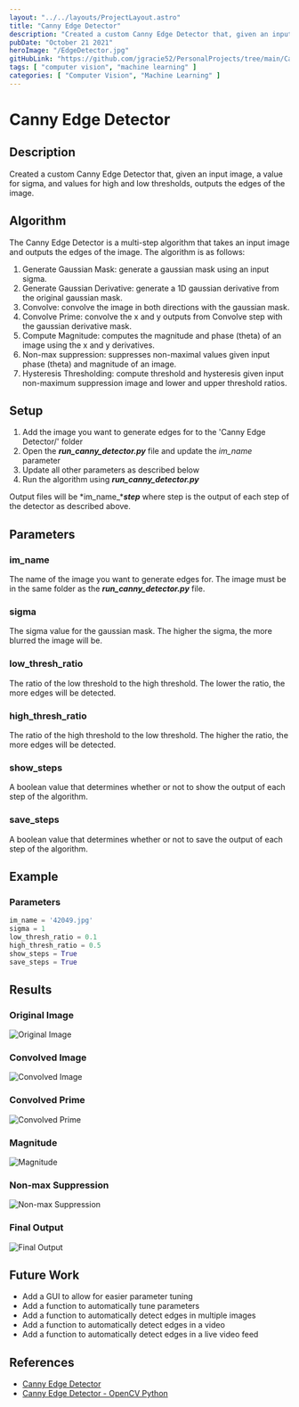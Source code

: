 ```yaml
---
layout: "../../layouts/ProjectLayout.astro"
title: "Canny Edge Detector"
description: "Created a custom Canny Edge Detector that, given an input image, a value for sigma, and values for high and low thresholds, outputs the edges of the image."
pubDate: "October 21 2021"
heroImage: "/EdgeDetector.jpg"
gitHubLink: "https://github.com/jgracie52/PersonalProjects/tree/main/Canny%20Edge%20Detector"
tags: [ "computer vision", "machine learning" ]
categories: [ "Computer Vision", "Machine Learning" ]
---
```


# Canny Edge Detector

## Description

Created a custom Canny Edge Detector that, given an input image, a value for sigma, and values for high and low thresholds, outputs the edges of the image.

## Algorithm

The Canny Edge Detector is a multi-step algorithm that takes an input image and outputs the edges of the image. The algorithm is as follows:

1. Generate Gaussian Mask: generate a gaussian mask using an input sigma.
2. Generate Gaussian Derivative: generate a 1D gaussian derivative from the original gaussian mask.
3. Convolve: convolve the image in both directions with the gaussian mask.
4. Convolve Prime: convolve the x and y outputs from Convolve step with the gaussian derivative mask.
5. Compute Magnitude: computes the magnitude and phase (theta) of an image using the x and y derivatives.
6. Non-max suppression: suppresses non-maximal values given input phase (theta) and magnitude of an image.
7. Hysteresis Thresholding: compute threshold and hysteresis given input non-maximum suppression image and lower and upper threshold ratios.

## Setup

1. Add the image you want to generate edges for to the 'Canny Edge Detector/' folder
2. Open the ***run_canny_detector.py*** file and update the *im_name* parameter
3. Update all other parameters as described below
4. Run the algorithm using ***run_canny_detector.py***

Output files will be *im_name_****step*** where step is the output of each step of the detector as described above.

## Parameters

### im_name

The name of the image you want to generate edges for. The image must be in the same folder as the ***run_canny_detector.py*** file.

### sigma

The sigma value for the gaussian mask. The higher the sigma, the more blurred the image will be.

### low_thresh_ratio

The ratio of the low threshold to the high threshold. The lower the ratio, the more edges will be detected.

### high_thresh_ratio

The ratio of the high threshold to the low threshold. The higher the ratio, the more edges will be detected.

### show_steps

A boolean value that determines whether or not to show the output of each step of the algorithm.

### save_steps

A boolean value that determines whether or not to save the output of each step of the algorithm.

## Example

### Parameters

```python
im_name = '42049.jpg'
sigma = 1
low_thresh_ratio = 0.1
high_thresh_ratio = 0.5
show_steps = True
save_steps = True
```

## Results

### Original Image

![Original Image](/EdgeDetector/42049.jpg)

### Convolved Image

![Convolved Image](/EdgeDetector/42049_Ix.jpg)

### Convolved Prime

![Convolved Prime](/EdgeDetector/42049_Ixx.jpg)

### Magnitude

![Magnitude](/EdgeDetector/42049_mag.jpg)

### Non-max Suppression

![Non-max Suppression](/EdgeDetector/42049_nms.jpg)

### Final Output

![Final Output](/EdgeDetector/42049_edges.jpg)

## Future Work

* Add a GUI to allow for easier parameter tuning
* Add a function to automatically tune parameters
* Add a function to automatically detect edges in multiple images
* Add a function to automatically detect edges in a video
* Add a function to automatically detect edges in a live video feed

## References

* [Canny Edge Detector](https://en.wikipedia.org/wiki/Canny_edge_detector)
* [Canny Edge Detector - OpenCV Python](https://opencv-python-tutroals.readthedocs.io/en/latest/py_tutorials/py_imgproc/py_canny/py_canny.html)
